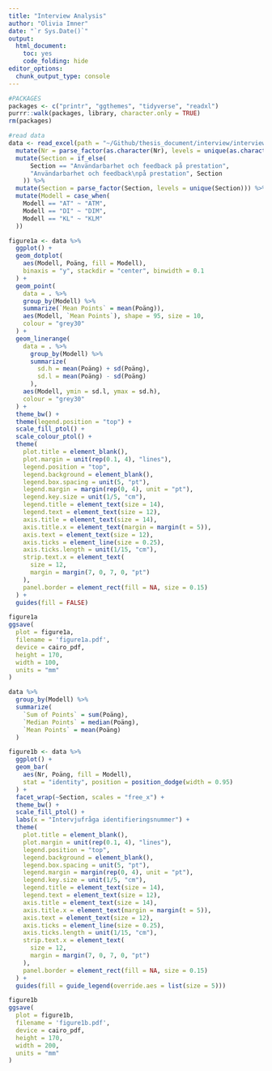 ```yaml
---
title: "Interview Analysis"
author: "Olivia Imner"
date: "`r Sys.Date()`"
output:
  html_document:
    toc: yes
    code_folding: hide
editor_options: 
  chunk_output_type: console
---
```


```r
#PACKAGES
packages <- c("printr", "ggthemes", "tidyverse", "readxl")
purrr::walk(packages, library, character.only = TRUE)
rm(packages)
```

```r
#read data
data <- read_excel(path = "~/Github/thesis_document/interview/interviewScores.xlsx") %>%
  mutate(Nr = parse_factor(as.character(Nr), levels = unique(as.character(Nr)))) %>%
  mutate(Section = if_else(
      Section == "Användarbarhet och feedback på prestation", 
      "Användarbarhet och feedback\npå prestation", Section
    )) %>%
  mutate(Section = parse_factor(Section, levels = unique(Section))) %>%
  mutate(Modell = case_when(
    Modell == "AT" ~ "ATM",
    Modell == "DI" ~ "DIM", 
    Modell == "KL" ~ "KLM"
  ))
```

```r
figure1a <- data %>%
  ggplot() +
  geom_dotplot(
    aes(Modell, Poäng, fill = Modell), 
    binaxis = "y", stackdir = "center", binwidth = 0.1
  ) +
  geom_point(
    data = . %>% 
    group_by(Modell) %>% 
    summarize(`Mean Points` = mean(Poäng)),
    aes(Modell, `Mean Points`), shape = 95, size = 10,
    colour = "grey30"
  ) +
  geom_linerange(
    data = . %>%
      group_by(Modell) %>%
      summarize(
        sd.h = mean(Poäng) + sd(Poäng), 
        sd.l = mean(Poäng) - sd(Poäng)
      ),
    aes(Modell, ymin = sd.l, ymax = sd.h),
    colour = "grey30"
  ) +
  theme_bw() +
  theme(legend.position = "top") +
  scale_fill_ptol() +
  scale_colour_ptol() +
  theme(
    plot.title = element_blank(),
    plot.margin = unit(rep(0.1, 4), "lines"),
    legend.position = "top",
    legend.background = element_blank(),
    legend.box.spacing = unit(5, "pt"), 
    legend.margin = margin(rep(0, 4), unit = "pt"),
    legend.key.size = unit(1/5, "cm"),
    legend.title = element_text(size = 14),
    legend.text = element_text(size = 12),
    axis.title = element_text(size = 14),
    axis.title.x = element_text(margin = margin(t = 5)),
    axis.text = element_text(size = 12),
    axis.ticks = element_line(size = 0.25),
    axis.ticks.length = unit(1/15, "cm"),
    strip.text.x = element_text(
      size = 12,
      margin = margin(7, 0, 7, 0, "pt")
    ),
    panel.border = element_rect(fill = NA, size = 0.15)
  ) +
  guides(fill = FALSE)

figure1a
ggsave(
  plot = figure1a,
  filename = 'figure1a.pdf',
  device = cairo_pdf,
  height = 170,
  width = 100,
  units = "mm"
)
```

```r
data %>% 
  group_by(Modell) %>% 
  summarize(
    `Sum of Points` = sum(Poäng),
    `Median Points` = median(Poäng),
    `Mean Points` = mean(Poäng)
  )
```

```r
figure1b <- data %>%
  ggplot() +
  geom_bar(
    aes(Nr, Poäng, fill = Modell), 
    stat = "identity", position = position_dodge(width = 0.95)
  ) +
  facet_wrap(~Section, scales = "free_x") +
  theme_bw() +
  scale_fill_ptol() +
  labs(x = "Intervjufråga identifieringsnummer") +
  theme(
    plot.title = element_blank(),
    plot.margin = unit(rep(0.1, 4), "lines"),
    legend.position = "top",
    legend.background = element_blank(),
    legend.box.spacing = unit(5, "pt"), 
    legend.margin = margin(rep(0, 4), unit = "pt"),
    legend.key.size = unit(1/5, "cm"),
    legend.title = element_text(size = 14),
    legend.text = element_text(size = 12),
    axis.title = element_text(size = 14),
    axis.title.x = element_text(margin = margin(t = 5)),
    axis.text = element_text(size = 12),
    axis.ticks = element_line(size = 0.25),
    axis.ticks.length = unit(1/15, "cm"),
    strip.text.x = element_text(
      size = 12,
      margin = margin(7, 0, 7, 0, "pt")
    ),
    panel.border = element_rect(fill = NA, size = 0.15)
  ) +
  guides(fill = guide_legend(override.aes = list(size = 5)))

figure1b
ggsave(
  plot = figure1b,
  filename = 'figure1b.pdf',
  device = cairo_pdf,
  height = 170,
  width = 200,
  units = "mm"
)
```
